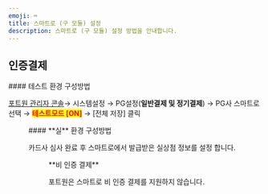 ```yaml
---
emoji: ⌨
title: 스마트로 (구 모듈) 설정
description: 스마트로 (구 모듈) 설정 방법을 안내합니다.
---
```




## 인증결제

<Tabs>
<Tab title="테스트 결제">
#### 테스트 환경 구성방법

[포트원 관리자 콘솔](https://admin.portone.io/)→ 시스템설정 → PG설정(**일반결제 및 정기결제**) → PG사 스마트로 선택 → <mark style="color:red;">**테스트모드 \[ON]**</mark> → \[전체 저장] 클릭

<Figure src="/gitbook-assets/ko/image (348).png" caption="테스트 설정 예시" />

</Tab>

<Tab title="실 결제">
#### **실** 환경 구성방법

카드사 심사 완료 후 스마트로에서 발급받은 실상점 정보를 설정 합니다.

<Figure src="/gitbook-assets/ko/image (129).png" caption="실환경 설정 예시" />

</Tab>
</Tabs>

<Hint style="warning">
**비 인증 결제**

포트원은 스마트로 비 인증 결제를 지원하지 않습니다.

</Hint>
